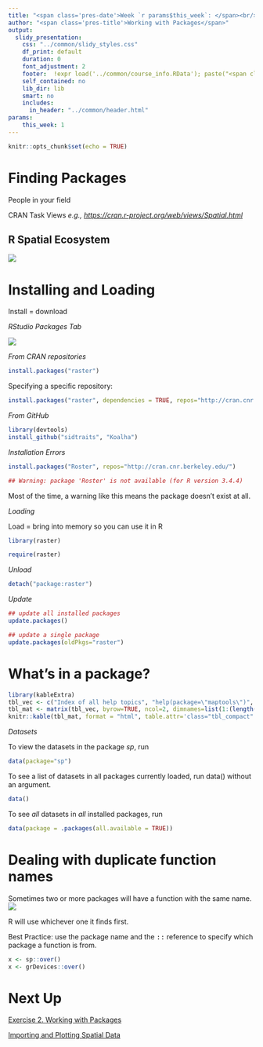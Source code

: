 ```yaml
---
title: "<span class='pres-date'>Week `r params$this_week`: </span><br/><span class='pres-subtitle'>Spatial Data Analysis with R</span> <br/><span class='pres-date'>`r load('../common/course_info.RData'); lstCI[[paste0('class0', params$this_week)]]`</span>"
author: "<span class='pres-title'>Working with Packages</span>"
output: 
  slidy_presentation:
    css: "../common/slidy_styles.css"
    df_print: default
    duration: 0
    font_adjustment: 2
    footer:  !expr load('../common/course_info.RData'); paste("<span class='footer-right'><a href='acknowledgements.html'>Acknowledgements</a></span><span class='footer-right'><a href='../index.html'>Course Homepage</a></span><span class='footer-right'>Etherpad:&nbsp<a href='", lstCI$etherpadshort, "' target='_blank'>", lstCI$etherpadshort, "</a></span><span class='footer-subtitle'>Spatial Data Analysis in R</span>")
    self_contained: no
    lib_dir: lib
    smart: no
    includes:
      in_header: "../common/header.html"
params:
    this_week: 1
---
```


```r
knitr::opts_chunk$set(echo = TRUE)
```

# Finding Packages

People in your field

CRAN Task Views *e.g., <https://cran.r-project.org/web/views/Spatial.html>*

## R Spatial Ecosystem

<div class="centerblock"><img src="images/rspatial_ecosystem_v2_776x486.png"></img></div>

# Installing and Loading

Install = download

*RStudio Packages Tab*

<div class="indented2">
![](images/rstudio_install-packages.png)
</div>

_From CRAN repositories_

```r
install.packages("raster")
```

Specifying a specific repository:

```r
install.packages("raster", dependencies = TRUE, repos="http://cran.cnr.berkeley.edu/")
```

_From GitHub_

```r
library(devtools)
install_github("sidtraits", "Koalha")
```

_Installation Errors_

```r
install.packages("Roster", repos="http://cran.cnr.berkeley.edu/")
```

```r
## Warning: package 'Roster' is not available (for R version 3.4.4)
```


Most of the time, a warning like this means the package doesn't exist at all.

_Loading_

Load = bring into memory so you can use it in R

```r
library(raster)
```

```r
require(raster)
```

*Unload*

```r
detach("package:raster")
```

*Update*

```r
## update all installed packages
update.packages() 

## update a single package
update.packages(oldPkgs="raster")
```

# What's in a package?

```r
library(kableExtra)
tbl_vec <- c("Index of all help topics", "help(package=\"maptools\")", "Vignettes", "browseVignettes(package = \"raster\")", "Bundled datasets", "data(package=\"myPackge\")", "Installation directory", "system.file(package = \"maptools\")", "Files", "system.file(\"external/countries.csv\", package=\"raster\")", "Bundled demos", "demo(package=\"sp\")", "Run a demo", "demo(webmap)")
tbl_mat <- matrix(tbl_vec, byrow=TRUE, ncol=2, dimnames=list(1:(length(tbl_vec)/2), c("Content", "Cmd")))
knitr::kable(tbl_mat, format = "html", table.attr='class="tbl_compact"') %>% column_spec(column=2, monospace = TRUE)
```

*Datasets*

To view the datasets in the package *sp*, run

```r
data(package="sp")
```

To see a list of datasets in all packages currently loaded, run data() without an argument.

```r
data()
```

To see *all* datasets in *all* installed packages, run

```r
data(package = .packages(all.available = TRUE))
```

# Dealing with duplicate function names

Sometimes two or more packages will have a function with the same name. ![](images/sad-face-32x32.png) 

R will use whichever one it finds first.

Best Practice: use the package name and the <tt>::</tt> reference to specify which package a function is from.

```r
x <- sp::over()
x <- grDevices::over()
```


# Next Up

[Exercise 2. Working with Packages](../exercises/ex02_packages.html){target="_blank"}

[Importing and Plotting Spatial Data](part01d_import_plot.html)





